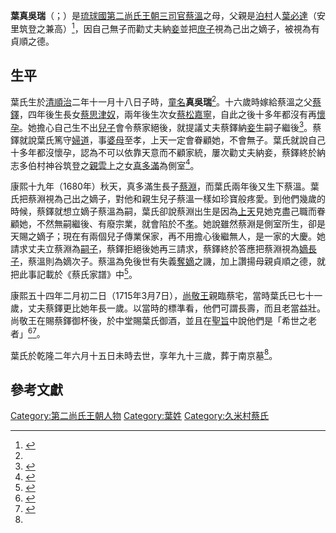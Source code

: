 {{noteTA
|1=zh-hans:筑登之; zh-hant:筑登之;
}}
{{東亞女性歷史人物
|名稱=葉真吳瑞
|身份=琉球國第二尚氏王朝人物
|畫像=
|說明=
|姓=葉
|名=
|童名=真吳瑞
|小字=
|號=
|法號=
|院號=
|其他名號=
|籍貫=琉球[[泊村_(琉球)|泊村]]
|氏族=泊村葉氏<br>嫁入久米村蔡氏
|出生年=1646年
|出生地=[[琉球國|琉球國]]
|婚年=1661年
|逝世年=1737年
|逝世地=琉球國
|諡號=
|墳墓=南京墓
|父親=安里筑登之[[葉必達|葉必達]]
|嫡母=
|母親=
|夫=[[蔡鐸|蔡鐸]]
|婚姻名份=正室
|夫之父=金城親雲上[[梁澤|梁澤]]<br/>福嶺親雲上[[蔡錦|蔡錦]]（養父）
|夫之母=
|夫之側室=真多滿
|子=[[蔡溫|蔡溫]]
|女=[[蔡思津奴|蔡思津奴]]（夫[[都通事|都通事]]仲地親雲上[[梁津|梁津]]）<br/>[[蔡松嘉寧|蔡松嘉寧]]
|養子=[[蔡淵_(琉球)|蔡淵]]
|養女=
|繼子=
|繼女=
|注釋=}}

'''葉真吳瑞'''（{{ryu|r=真呉瑞|kn=マグゼー|rm=Maguzee}}；{{bd|1646年|1月4日|1737年|7月12日}}）是[[琉球國|琉球國]][[第二尚氏王朝|第二尚氏王朝]][[三司官|三司官]][[蔡溫|蔡溫]]之母，父親是[[泊村_(琉球)|泊村]]人[[葉必達|葉必達]]（安里筑登之兼高）<ref name="母葉氏真吳瑞">{{cite web | url =http://www.tulips.tsukuba.ac.jp/limedio/dlam/B1241188/1/vol05/kume/365.htm | title =蔡氏家譜·十一世溫》 | quote =母葉氏眞呉瑞乃泊村葉氏（諱必達號梅岳）安里筑登之兼高之女（順治二年乙酉十一月十八日子時生乾隆二年丁巳六月十五日未時享年九十三卒于正寝葬于南京墓）。 | deadurl =yes | archiveurl =https://web.archive.org/web/20131219042539/http://www.tulips.tsukuba.ac.jp/limedio/dlam/B1241188/1/vol05/kume/365.htm | archivedate =2013-12-19 }}</ref>，因自己無子而勸丈夫納[[妾|妾]]並把[[庶子|庶子]]視為己出之嫡子，被視為有貞順之德。

==生平==
葉氏生於[[清朝|清]][[順治|順治]]二年十一月十八日子時，[[童名|童名]]'''真吳瑞'''<ref name="母葉氏真吳瑞" />。十六歲時嫁給蔡溫之父[[蔡鐸|蔡鐸]]，四年後生長女[[蔡思津奴|蔡思津奴]]，兩年後生次女[[蔡松嘉寧|蔡松嘉寧]]，自此之後十多年都沒有再[[懷孕|懷孕]]。她擔心自己生不出[[兒子|兒子]]會令蔡家絕後，就提議丈夫蔡鐸納[[妾|妾]]生嗣子繼後<ref name="葉氏憂之">{{cite web | url =http://www.tulips.tsukuba.ac.jp/limedio/dlam/B1241188/1/vol05/kume/365.htm | title =《蔡氏家譜·十一世溫》 | quote =母葉氏十六歳出嫁二十歳生女子思津奴（嫁都通事梁津字得濟仲地親雲上）　二十二歳生次女松嘉寧（十歳而逝）既而十有餘年不會受胎母憂之曰人家不可以無嗣也君何不為求側室而生嗣子？ | deadurl =yes | archiveurl =https://web.archive.org/web/20131219042539/http://www.tulips.tsukuba.ac.jp/limedio/dlam/B1241188/1/vol05/kume/365.htm | archivedate =2013-12-19 }}</ref>。蔡鐸就說葉氏篤守[[婦道|婦道]]，事[[婆母|婆母]]至孝，上天一定會眷顧她，不會無子。葉氏就說自己十多年都沒懷孕，認為不可以依靠天意而不顧家統，屢次勸丈夫納妾，蔡鐸終於納志多伯村神谷筑登之[[親雲上|親雲上]]之女[[真多滿|真多滿]]為側室<ref name="汝以婦道">{{cite web | url =http://www.tulips.tsukuba.ac.jp/limedio/dlam/B1241188/1/vol05/kume/365.htm | title =《蔡氏家譜·十一世溫》 | quote =父曰汝以婦道事姑至孝天必眷汝豈有無嗣之理耶母曰妾不受胎既十餘年豈可為恃天以廃家統耶屡勧屡強以求側室是則志多伯村神谷筑登之親雲上女眞多満也。 | deadurl =yes | archiveurl =https://web.archive.org/web/20131219042539/http://www.tulips.tsukuba.ac.jp/limedio/dlam/B1241188/1/vol05/kume/365.htm | archivedate =2013-12-19 }}</ref>。

康熙十九年（1680年）秋天，真多滿生長子[[蔡淵_(琉球)|蔡淵]]，而葉氏兩年後又生下蔡溫。葉氏把蔡淵視為己出之嫡子，對他和親生兒子蔡溫一樣如珍寶般疼愛。到他們幾歲的時候，蔡鐸就想立嫡子蔡溫為嗣，葉氏卻說蔡淵出生是因為[[上天|上天]]見她克盡己職而眷顧她，不然無嗣繼後、有廢宗業，就會陷於不[[孝|孝]]。她說雖然蔡淵是側室所生，卻是天賜之嫡子；現在有兩個兒子傳業保家，再不用擔心後繼無人，是一家的大慶。她請求丈夫立蔡淵為[[嗣子|嗣子]]，蔡鐸拒絕後她再三請求，蔡鐸終於答應把蔡淵視為[[嫡長子|嫡長子]]，蔡溫則為嫡次子。蔡溫為免後世有失義[[奪嫡|奪嫡]]之譏，加上讚揚母親貞順之德，就把此事記載於《蔡氏家譜》中<ref>{{cite web| url = http://www.tulips.tsukuba.ac.jp/limedio/dlam/B1241188/1/vol05/kume/365.htm| title = 《蔡氏家譜·十一世溫》| quote = 康煕庚申之秋眞多満生男淵；壬戌之秋，母氏生（温）愛両児如珍寶一般。及数歳時父要以（温）為嫡，母曰不然君久無嗣恐有廃宗業而陥于不孝也，故妾潔志強以生淵，則淵雖側室所生如嫡室生之，誠是天賜之嫡子也，況今既得両児傳業保家而永無虞是，則一家之大慶，請君察焉。父不諾，母固請，然後父纔許諾遂以淵為嫡子，以温為次子，而友愛尤篤。但恐至于後世而有失義奪嫡之譏也，故詳記之以解後人之疑（並）見母葉氏貞順之徳。| deadurl = yes| archiveurl = https://web.archive.org/web/20131219042539/http://www.tulips.tsukuba.ac.jp/limedio/dlam/B1241188/1/vol05/kume/365.htm| archivedate = 2013-12-19}}</ref>。

康熙五十四年二月初二日（1715年3月7日），[[尚敬王|尚敬王]]親臨蔡宅，當時葉氏已七十一歲，丈夫蔡鐸更比她年長一歲。以當時的標準看，他們可謂長壽，而且老當益壯。尚敬王在賜蔡鐸御杯後，於中堂賜葉氏御酒，並且在[[聖旨|聖旨]]中說他們是「希世之老者」<ref name="聖上召父">{{cite web | url =http://www.tulips.tsukuba.ac.jp/limedio/dlam/B1241188/1/vol05/kume/374.htm | title =《蔡氏家譜·十一世溫·寵榮》 | quote =康煕五十四年乙未……聖上召父鐸賜御杯，又于中堂賜母葉氏御酒，有　聖旨曰：『汝夫婦年紀倶高，身體康健，誠希世之老者也（時父鐸七十二歳母葉氏七十一歳）。』 }}{{dead link|date=2018年1月 |bot=InternetArchiveBot |fix-attempted=yes }}</ref><ref>{{cite web| url = http://www.tulips.tsukuba.ac.jp/limedio/dlam/B1241188/1/vol05/kume/366.htm| title = 《蔡氏家譜·十一世溫·婚嫁》| quote = 雍正十二年……十月……十七日蒙　　聖上、　國母、　國妃為賀婚事幸於敝宅時，賜母葉氏御花一飾、御玉貫一雙，（溫）及室向氏翼及室尚氏各賜御花一飾、御玉貫一雙。| deadurl = yes| archiveurl = https://web.archive.org/web/20090802011044/http://www.tulips.tsukuba.ac.jp/limedio/dlam/B1241188/1/vol05/kume/366.htm| archivedate = 2009-08-02}}</ref>。

葉氏於乾隆二年六月十五日未時去世，享年九十三歲，葬于南京墓<ref name="母葉氏真吳瑞" />。

==參考文獻==
{{reflist|2}}

[[Category:第二尚氏王朝人物|Category:第二尚氏王朝人物]]
[[Category:葉姓|Category:葉姓]]
[[Category:久米村蔡氏|Category:久米村蔡氏]]